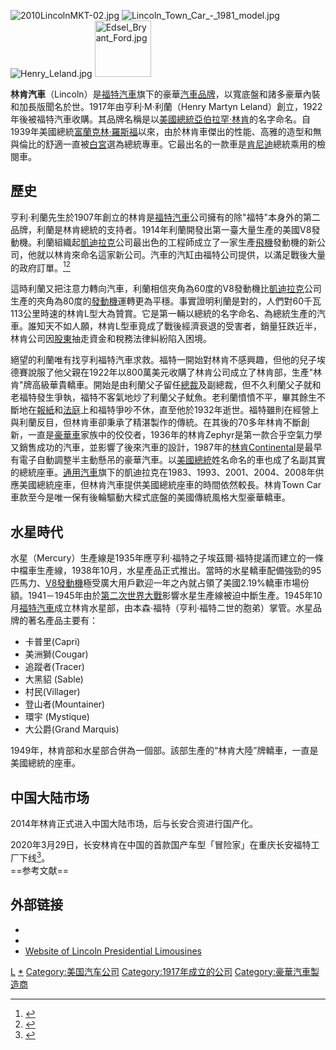 {{Infobox company
| name             = 林肯汽車
| name_en          = The Lincoln Motor Company
| logo             = [[File:Lincoln_motor_co_logo.png|250px]]
| caption          = 
| type             =
| fate             = 
| predecessor      = 
| successor        = 
| foundation       = {{US}}[[密歇根州|密歇根州]][[迪尔伯恩|迪尔伯恩]]<br/>（{{Start date|1917|08}}）<ref name=lincolnbrief/>{{rp|4}}
| founder          = {{unbulleted list| Henry M. Leland | Wilfred Leland<ref name=lincolnbrief/>{{rp|4}}}}
| defunct          = <!-- {{End date|YYYY|MM|DD}} -->
| location_city    = [[迪尔伯恩|迪尔伯恩]]
| location_country = {{US}}[[密歇根州|密歇根州]]
| foundation       = 1917年
| locations        = 
| area_served      = {{unbulleted list | [[東亞|東亞]]|[[北美|北美]]|[[中東|中東]]}}
| key_people       = 
| industry         = [[汽车|汽车]]
| products         = [[高檔汽車|高檔汽車]]、[[加長轎車|加長轎車]]
| production       = 
| services         = 
| revenue          = 
| operating_income = 
| net_income       = 
| assets           = 
| equity           = 
| owner            = 
| num_employees    = 
| parent           = [[福特汽車|福特汽車]]（1922年至今）
| divisions        = 
| subsid           = 
| homepage         = {{URL|http://www.lincoln.com/}}
| footnotes        = 
}}
[[File:2010LincolnMKT-02.jpg|thumb]]
[[File:Lincoln_Town_Car_-_1981_model.jpg|thumb]]
[[File:Henry_Leland.jpg|right]]
[[File:Edsel_Bryant_Ford.jpg|90px]]

'''林肯汽車'''（Lincoln）是[[福特汽車|福特汽車]]旗下的豪華[[汽車|汽車]][[品牌|品牌]]，以寬底盤和諸多豪華內裝和加長版聞名於世。1917年由亨利·M·利蘭（Henry Martyn Leland）創立，1922年後被福特汽車收購。其品牌名稱是以[[美國總統|美國總統]][[亞伯拉罕·林肯|亞伯拉罕·林肯]]的名字命名。自1939年美國總統[[富蘭克林·羅斯福|富蘭克林·羅斯福]]以來，由於林肯車傑出的性能、高雅的造型和無與倫比的舒適一直被[[白宮|白宮]]選為總統專車。它最出名的一款車是[[肯尼迪|肯尼迪]]總統乘用的檢閱車。

== 歷史 ==
亨利·利蘭先生於1907年創立的林肯是[[福特汽車|福特汽車]]公司擁有的除"福特"本身外的第二品牌，利蘭是林肯總統的支持者。1914年利蘭開發出第一臺大量生產的美國V8發動機。利蘭組織起[[凱迪拉克|凱迪拉克]]公司最出色的工程師成立了一家生產[[飛機|飛機]]發動機的新公司，他就以林肯來命名這家新公司。汽車的汽缸由福特公司提供，以滿足戰後大量的政府訂單。<ref name=lincolnbrief>{{cite book |author= <!--Staff writer(s); no by-line.--> |title= Lincoln Motor Company Briefing Book |url= http://media.lincoln.com/images/10031/LMC_Briefing_Book.pdf |archive-url= https://www.webcitation.org/6Ce8E5n0k?url=http://media.lincoln.com/images/10031/LMC_Briefing_Book.pdf |archive-date= 2012-12-04 |format= PDF |access-date= December 3, 2012 |date= December 3, 2012 |publisher= [[Ford_Motor_Company|Ford Motor Company]] |location= New York |quote= 1917 August: After departing a management position at the Cadillac Division of General Motors, Henry Leland and his son Wilfred Leland form the Lincoln Motor Company, which produces aircraft engines to fill World War I government contracts. |dead-url= yes }}</ref>{{rp|4}}<ref name=ocallaghan>{{cite book |last= O'Callaghan |first= Timothy J. |title= The Aviation Legacy of Henry & Edsel Ford |publisher= [[Wayne_State_University_Press|Wayne State University Press]] |year= 2002 |location= Detroit |isbn= 1-928623-01-8}}</ref>{{rp|163–164}}
　

這時利蘭又把注意力轉向汽車，利蘭相信夾角為60度的V8發動機比[[凱迪拉克|凱迪拉克]]公司生產的夾角為80度的[[發動機|發動機]]運轉更為平穩。事實證明利蘭是對的，人們對60千瓦113公里時速的林肯L型大為贊賞。它是第一輛以總統的名字命名、為總統生產的汽車。誰知天不如人願，林肯L型車竟成了戰後經濟衰退的受害者，銷量狂跌近半，林肯公司因[[股東|股東]]抽走資金和稅務法律糾紛陷入困境。

絕望的利蘭唯有找亨利福特汽車求救。福特一開始對林肯不感興趣，但他的兒子埃德賽說服了他父親在1922年以800萬美元收購了林肯公司成立了林肯部，生產"林肯"牌高級華貴轎車。開始是由利蘭父子留任[[總裁|總裁]]及副總裁，但不久利蘭父子就和老福特發生爭執，福特不客氣地炒了利蘭父子魷魚。老利蘭憤憤不平，畢其餘生不斷地在[[報紙|報紙]]和[[法庭|法庭]]上和福特爭吵不休，直至他於1932年逝世。福特雖則在經營上與利蘭反目，但林肯車卻秉承了精湛製作的傳統。在其後的70多年林肯不斷創新，一直是[[豪華車|豪華車]]家族中的佼佼者，1936年的林肯Zephyr是第一款合乎空氣力學又銷售成功的汽車，並影響了後來汽車的設計，1987年的[[林肯Continental|林肯Continental]]是最早有電子自動調整半主動懸吊的豪華汽車。以[[美國總統|美國總統]]姓名命名的車也成了名副其實的總統座車。[[通用汽車|通用汽車]]旗下的凱迪拉克在1983、1993、2001、2004、2008年供應美國總統座車，但林肯汽車提供美國總統座車的時間依然較長。林肯Town Car車款至今是唯一保有後輪驅動大樑式底盤的美國傳統風格大型豪華轎車。 
　

== 水星時代 ==
水星（Mercury）生產線是1935年應亨利·福特之子埃茲爾·福特提議而建立的一條中檔車生產線，1938年10月，水星產品正式推出。當時的水星轎車配備強勁的95匹馬力、[[V8發動機|V8發動機]]極受廣大用戶歡迎一年之內就占領了美國2.19%轎車市場份額。1941－1945年由於[[第二次世界大戰|第二次世界大戰]]影響水星生產線被迫中斷生產。1945年10月[[福特汽車|福特汽車]]成立林肯水星部，由本森·福特（亨利·福特二世的胞弟）掌管。水星品牌的著名產品主要有：
* 卡普里(Capri)
* 美洲獅(Cougar)
* 追蹤者(Tracer)
* 大黑貂  (Sable)
* 村民(Villager)
* 登山者(Mountainer)
* 環宇 (Mystique)
* 大公爵(Grand Marquis)

1949年，林肯部和水星部合併為一個部。該部生產的“林肯大陸”牌轎車，一直是美國總統的座車。

== 中国大陆市场 ==
2014年林肯正式进入中国大陆市场，后与长安合资进行国产化。

2020年3月29日，长安林肯在中国的首款国产车型「冒险家」在重庆长安福特工厂下线<ref>{{Cite web|title=林肯品牌首款国产车型下线--人民网汽车--人民网|url=http://auto.people.com.cn/n1/2020/0401/c1005-31657136.html|accessdate=2020-04-16|work=auto.people.com.cn|archive-date=2020-04-05|archive-url=https://web.archive.org/web/20200405053903/http://auto.people.com.cn/n1/2020/0401/c1005-31657136.html|dead-url=no}}</ref>。
<br />
==参考文献==
{{reflist}}
==外部链接==
* {{Official website}}
* {{curlie|Recreation/Autos/Makes_and_Models/Lincoln|Lincoln}}
* [http://c.barat.free.fr/lincoln/limousine/limo.html Website of Lincoln Presidential Limousines]

{{林肯汽車}}
{{福特汽车}}
[[Category:福特汽車|L]]
[[Category:林肯汽車|*]]
[[Category:美国汽车公司|Category:美国汽车公司]]
[[Category:1917年成立的公司|Category:1917年成立的公司]]
[[Category:豪華汽車製造商|Category:豪華汽車製造商]]